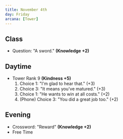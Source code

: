 ```yaml
---
title: November 4th
day: Friday
arcana: [Tower]
---
```


## Class
- Question: "A sword." **(Knowledge +2)**

## Daytime
- Tower Rank 9 **(Kindness +5)**
    1. Choice 1: "I'm glad to hear that." (+3)
    1. Choice 3: "It means you've matured." (+3)
    1. Choice 1: "He wants to win at all costs." (+2)
    1. (Phone) Choice 3: "You did a great job too." (+2)

## Evening
- Crossword: "Reward" **(Knowledge +2)**
- Free Time